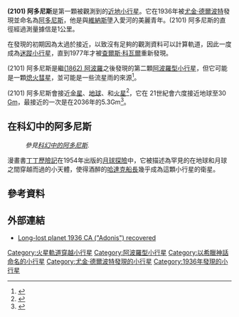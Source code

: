 <!-- Additional parameters for this template  are available at [[Template:Infobox_planet|Template:Infobox planet]]. -->
{{Infobox planet
 | discovery=yes
 | physical_characteristics = yes
 | bgcolour=#FFFFC0
 | name= (2101) 阿多尼斯 (Adonis)
 | discoverer=[[尤金·德爾波特|尤金·德爾波特]]
 | discovered= 1936年2月12日
 | alt_names=1936 CA
 | named_after = [[阿多尼斯|阿多尼斯]]
 | mp_category=[[阿波羅型小行星|阿波羅型]]、[[火星軌道穿越小行星|穿越火星軌道]]
 | epoch= 2004年10月22日 ([[儒略日|JD]] 2453300.5)
 | aphelion=3.307 [[天文單位|AU]] (494.673 [[Giga|G]]m)
 | perihelion=0.441 AU (65.906 Gm)
 | semimajor=1.874 AU (280.289 Gm)
 | eccentricity=0.765
 | period=2.56 [[儒略年|a]] (936.742 [[日|d]])
 | inclination=1.349[[度|°]]
 | asc_node=350.580°
 | arg_peri=42.438°
 | mean_anomaly=307.406°
 | avg_speed=18.10 km/[[second|s]]
 | dimensions=0.5—1.2 km [http://earn.dlr.de/nea/02101.htm <sup>1</sup>]
 | mass=0.13—1.8×10<sup>12</sup> kg
 | density=2.0? g/cm³
 | surface_grav=0.0001—0.0003 m/s²
 | escape_velocity=0.0003—0.0006 km/s
 | rotation=? d
 | spectral_type=?
 | abs_magnitude=18.7
 | albedo=0.20—0.04 [http://earn.dlr.de/nea/02101.htm <sup>1</sup>]
 | single_temperature=197—207 [[kelvin|K]]}}
'''(2101) 阿多尼斯'''是第一顆被觀測到的[[近地小行星|近地小行星]]。它在1936年被[[尤金·德爾波特|尤金·德爾波特]]發現並命名為[[阿多尼斯|阿多尼斯]]，他是與[[維納斯|維納斯]]墬入愛河的美麗青年。(2101) 阿多尼斯的直徑經過測量據信是1公里。

在發現的初期因為太過於接近，以致沒有足夠的觀測資料可以計算軌道，因此一度成為[[迷蹤小行星|迷蹤小行星]]，直到1977年才被[[查爾斯·科瓦爾|查爾斯·科瓦爾]]重新發現。

(2101) 阿多尼斯是繼[[小行星1862|(1862) 阿波羅]]之後發現的第二顆[[阿波羅型小行星|阿波羅型小行星]]，但它可能是一顆[[熄火彗星|熄火彗星]]，並可能是一些流星雨的來源<ref name=Babadzhanov2003>{{cite journal
  |last=Babadzhanov |first= P. B.
  |title=Meteor showers associated with the near-Earth asteroid (2101) Adonis
  |journal=Astronomy and Astrophysics
  |volume=397
  |issue=1 |pages=319–323 |year=2003
  |doi=10.1051/0004-6361:20021506
  |bibcode=2003A&A...397..319B }}</ref>。

(2101) 阿多尼斯會接近[[金星|金星]]、[[地球|地球]]、和[[火星|火星]]<ref name=jpl-close>{{cite web |date=2008-03-10|title=JPL Close-Approach Data: 2101 Adonis (1936 CA) |url=http://ssd.jpl.nasa.gov/sbdb.cgi?sstr=2101;cad=1#cad |accessdate=2009-05-05 |archive-date=2019-07-13 |archive-url=https://web.archive.org/web/20190713083717/https://ssd.jpl.nasa.gov/?horizons#cad |dead-url=no }}</ref>，它在 21世紀會六度接近地球至30 [[Gigametre|Gm]]，最接近的一次是在2036年的5.3Gm<ref name=neodys>{{cite web
 |title=NEODys (2101) Adonis
 |publisher=Department of Mathematics, University of Pisa, ITALY
 |url=http://newton.dm.unipi.it/neodys/index.php?pc=1.1.8&n=Adonis
 |accessdate=2009-05-05
 |archive-date=2012-07-09
 |archive-url=https://www.webcitation.org/691wv3Raz?url=http://newton.dm.unipi.it/neodys/index.php?pc=1.1.8
 |dead-url=no
 }}</ref>。

== 在科幻中的阿多尼斯 ==
: ''參見[[科幻中的阿多尼斯|科幻中的阿多尼斯]].''

漫畫書[[丁丁歷險記|丁丁歷險記]]在1954年出版的[[月球探險|月球探險]]中，它被描述為罕見的在地球和月球之間穿越而過的小天體，使得酒醉的[[哈達克船長|哈達克船長]]幾乎成為這顆小行星的衛星。

== 參考資料 ==
<references/>

== 外部連結 ==
* [http://articles.adsabs.harvard.edu//full/seri/MPBu./0004//0000035.000.html Long-lost planet 1936 CA ("Adonis") recovered] {{Wayback|url=http://articles.adsabs.harvard.edu//full/seri/MPBu./0004//0000035.000.html |date=20190921210646 }}

{{Minor planets navigator|2100 Ra-Shalom|2102 Tantalus}}
{{小天體}}

{{DEFAULTSORT:Adonis}}
[[Category:火星軌道穿越小行星|Category:火星軌道穿越小行星]]
[[Category:阿波羅型小行星|Category:阿波羅型小行星]]
[[Category:以希臘神話命名的小行星|Category:以希臘神話命名的小行星]]
[[Category:尤金·德爾波特發現的小行星|Category:尤金·德爾波特發現的小行星]]
[[Category:1936年發現的小行星|Category:1936年發現的小行星]]